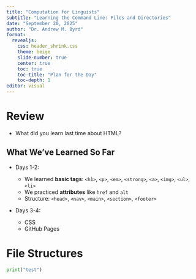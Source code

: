 ```yaml
---
title: "Computation for Linguists"
subtitle: "Learning the Command Line: Files and Directories"
date: "September 20, 2025"
author: "Dr. Andrew M. Byrd"
format:
  revealjs:
    css: header_shrink.css
    theme: beige
    slide-number: true
    center: true
    toc: true
    toc-title: "Plan for the Day"
    toc-depth: 1
editor: visual
---
```


# Review

-   What did you learn last time about HTML?

## What We've Learned So Far

-   Days 1-2:

    -   We learned **basic tags**: `<h1>`, `<p>`, `<em>`, `<strong>`, `<a>`, `<img>`, `<ul>`, `<li>`
    -   We practiced **attributes** like `href` and `alt`
    -   Structure: `<head>`, `<nav>`, `<main>`, `<section>`, `<footer>`

-   Days 3-4:

    -   CSS
    -   GitHub Pages

# File Structures

```python
print("test")
```
